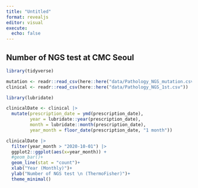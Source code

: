 ```yaml
---
title: "Untitled"
format: revealjs
editor: visual
execute: 
  echo: false
---
```


## Number of NGS test at CMC Seoul

```r
library(tidyverse)

mutation <- readr::read_csv(here::here("data/Pathology_NGS_mutation.csv"))
clinical <- readr::read_csv(here::here("data/Pathology_NGS_1st.csv"))

library(lubridate)

clinicalDate <- clinical |>
  mutate(prescription_date = ymd(prescription_date),
         year = lubridate::year(prescription_date),
         month = lubridate::month(prescription_date),
         year_month = floor_date(prescription_date, "1 month"))

clinicalDate |>
  filter(year_month > "2020-10-01") |>
  ggplot2::ggplot(aes(x=year_month)) +
  #geom_bar()+
  geom_line(stat = "count")+
  xlab("Year (Monthly)")+
  ylab("Number of NGS test \n (ThermoFisher)")+
  theme_minimal()
```

